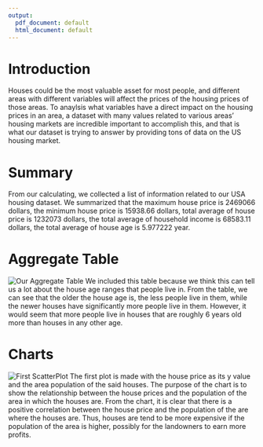 ```yaml
---
output:
  pdf_document: default
  html_document: default
---
```

# Introduction
Houses could be the most valuable asset for most people, and different areas
with different variables will affect the prices of the housing prices of those
areas. To anaylsis what variables have a direct impact on the housing prices in
an area, a dataset with many values related to various areas' housing markets
are incredible important to accomplish this, and that is what our dataset is
trying to answer by providing tons of data on the US housing market.

# Summary
From our calculating, we collected a list of information related to our USA
housing dataset. We summarized that the maximum house price is 2469066 dollars,
the minimum house price is 15938.66 dollars, total average of house price is
1232073 dollars, the total average of household income is 68583.11 dollars, the
total average of house age is 5.977222 year.

# Aggregate Table
![Our Aggregate Table](AggregateTable.png)
We included this table because we think this can tell us a lot about the house
age ranges that people live in. From the table, we can see that the older the
house age is, the less people live in them, while the newer houses have
significantly more people live in them. However, it would seem that more people
live in houses that are roughly 6 years old more than houses in any other age.

# Charts
![First ScatterPlot](Scatterplot.png)
The first plot is made with the house price as its y value and the area 
population of the said houses. The purpose of the chart is to show the
relationship between the house prices and the population of the area in 
which the houses are. From the chart, it is clear that there is a 
positive correlation between the house price and the population of the are 
where the houses are. Thus, houses are tend to be more expensive if 
the population of the area is higher, possibly for the landowners to earn 
more profits.